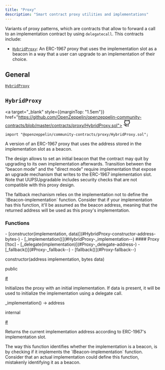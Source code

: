 ```yaml
---
title: "Proxy"
description: "Smart contract proxy utilities and implementations"
---
```


Variants of proxy patterns, which are contracts that allow to forward a call to an implementation contract by using `delegatecall`. This contracts include:

* [`HybridProxy`](#HybridProxy): An ERC-1967 proxy that uses the implementation slot as a beacon in a way that a user can upgrade to an implementation of their choice.

## General

[`HybridProxy`](#HybridProxy)

<a id="HybridProxy"></a>

<div style={{marginTop: "4em"}} className="w-full flex flex-row items-center justify-between">

## `HybridProxy`

<a target="_blank" style={{marginTop: "1.5em"}} href="https://github.com/OpenZeppelin/openzeppelin-community-contracts/blob/master/contracts/proxy/HybridProxy.sol">
<svg xmlns="http://www.w3.org/2000/svg" width="24" height="24" viewBox="0 0 24 24" fill="none" stroke="currentColor" stroke-width="2" stroke-linecap="round" stroke-linejoin="round" class="lucide lucide-github-icon lucide-github"><path d="M15 22v-4a4.8 4.8 0 0 0-1-3.5c3 0 6-2 6-5.5.08-1.25-.27-2.48-1-3.5.28-1.15.28-2.35 0-3.5 0 0-1 0-3 1.5-2.64-.5-5.36-.5-8 0C6 2 5 2 5 2c-.3 1.15-.3 2.35 0 3.5A5.403 5.403 0 0 0 4 9c0 3.5 3 5.5 6 5.5-.39.49-.68 1.05-.85 1.65-.17.6-.22 1.23-.15 1.85v4"/><path d="M9 18c-4.51 2-5-2-7-2"/></svg>
</a>

</div>

```solidity
import "@openzeppelin/community-contracts/proxy/HybridProxy.sol";
```

A version of an ERC-1967 proxy that uses the address stored in the implementation slot as a beacon.

The design allows to set an initial beacon that the contract may quit by upgrading to its own implementation
afterwards. Transition between the "beacon mode" and the "direct mode" require implementation that expose an
upgrade mechanism that writes to the ERC-1967 implementation slot. Note that UUPSUpgradable includes security
checks that are not compatible with this proxy design.

<Callout type="warn">
The fallback mechanism relies on the implementation not to define the `IBeacon-implementation` function.
Consider that if your implementation has this function, it'll be assumed as the beacon address, meaning that
the returned address will be used as this proxy's implementation.
</Callout>

<div className="bg-secondary p-4 rounded-md mb-6">
<h3 style={{ marginTop: "0"}}>Functions</h3>
<div className="font-mono">
- [constructor(implementation, data)](#HybridProxy-constructor-address-bytes-)
- [_implementation()](#HybridProxy-_implementation--)
#### Proxy [!toc]
- [_delegate(implementation)](#Proxy-_delegate-address-)
- [_fallback()](#Proxy-_fallback--)
- [fallback()](#Proxy-fallback--)
</div>
</div>

<a id="HybridProxy-constructor-address-bytes-"></a>

<div className="border rounded-md mb-4">
<div className="bg-secondary flex w-full justify-between px-4">
<p className="font-bold text-sm font-mono">constructor(address implementation, bytes data)</p>
<div className="flex flex-row items-center gap-2">
<p className="font-light text-sm">public</p>
<a className="peer" data-card href="HybridProxy-constructor-address-bytes-">#</a>
</div>
</div>
<div className="px-4">

Initializes the proxy with an initial implementation. If data is present, it will be used to initialize the
implementation using a delegate call.

</div>
</div>

<a id="HybridProxy-_implementation--"></a>

<div className="border rounded-md mb-4">
<div className="bg-secondary flex w-full justify-between px-4">
<p className="font-bold text-sm font-mono">_implementation() → address</p>
<div className="flex flex-row items-center gap-2">
<p className="font-light text-sm">internal</p>
<a className="peer" data-card href="HybridProxy-_implementation--">#</a>
</div>
</div>
<div className="px-4">

Returns the current implementation address according to ERC-1967's implementation slot.

<Callout type="warn">
The way this function identifies whether the implementation is a beacon, is by checking
if it implements the `IBeacon-implementation` function. Consider that an actual implementation could
define this function, mistakenly identifying it as a beacon.
</Callout>

</div>
</div>
